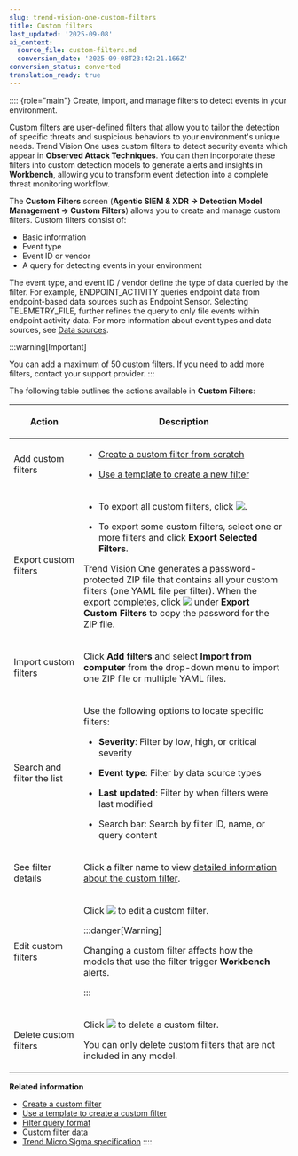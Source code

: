 ```yaml
---
slug: trend-vision-one-custom-filters
title: Custom filters
last_updated: '2025-09-08'
ai_context:
  source_file: custom-filters.md
  conversion_date: '2025-09-08T23:42:21.166Z'
conversion_status: converted
translation_ready: true
---
```


:::: {role="main"}
Create, import, and manage filters to detect events in your environment.

Custom filters are user-defined filters that allow you to tailor the detection of specific threats and suspicious behaviors to your environment's unique needs. Trend Vision One uses custom filters to detect security events which appear in **Observed Attack Techniques**. You can then incorporate these filters into custom detection models to generate alerts and insights in **Workbench**, allowing you to transform event detection into a complete threat monitoring workflow.

The **Custom Filters** screen (**Agentic SIEM & XDR → Detection Model Management → Custom Filters**) allows you to create and manage custom filters. Custom filters consist of:

- Basic information
- Event type
- Event ID or vendor
- A query for detecting events in your environment

The event type, and event ID / vendor define the type of data queried by the filter. For example, ENDPOINT_ACTIVITY queries endpoint data from endpoint-based data sources such as Endpoint Sensor. Selecting TELEMETRY_FILE, further refines the query to only file events within endpoint activity data. For more information about event types and data sources, see [Data sources](search-method-data-sources.mdx).

:::warning[Important]

You can add a maximum of 50 custom filters. If you need to add more filters, contact your support provider.
:::

The following table outlines the actions available in **Custom Filters**:

<table>
<colgroup>
<col style="width: 25%" />
<col style="width: 75%" />
</colgroup>
<thead>
<tr>
<th><p>Action</p></th>
<th><p>Description</p></th>
</tr>
</thead>
<tbody>
<tr>
<td><p>Add custom filters</p></td>
<td><ul>
<li><p><a href="trend-vision-one-creating-custom-filter">Create a custom filter from scratch</a></p></li>
<li><p><a href="trend-vision-one-use-template-create-custom-filter">Use a template to create a new filter</a></p></li>
</ul></td>
</tr>
<tr>
<td><p>Export custom filters</p></td>
<td><ul>
<li><p>To export all custom filters, click <img src="./images/export_button=GUID-C683DEEE-C19C-484D-A5B1-4CA9D1794756=1=en-us=Low.webp" />.</p></li>
<li><p>To export some custom filters, select one or more filters and click <strong>Export Selected Filters</strong>.</p></li>
</ul>
<p>Trend Vision One generates a password-protected ZIP file that contains all your custom filters (one YAML file per filter). When the export completes, click <img src="./images/dddna_summary_detection_copy=GUID-4DE35BE5-57A5-4919-BF9C-5EC95F9CA8FD=1=en-us=Low.webp" /> under <strong>Export Custom Filters</strong> to copy the password for the ZIP file.</p></td>
</tr>
<tr>
<td><p>Import custom filters</p></td>
<td><p>Click <strong>Add filters</strong> and select <strong>Import from computer</strong> from the drop-down menu to import one ZIP file or multiple YAML files.</p></td>
</tr>
<tr>
<td><p>Search and filter the list</p></td>
<td><p>Use the following options to locate specific filters:</p>
<ul>
<li><p><strong>Severity</strong>: Filter by low, high, or critical severity</p></li>
<li><p><strong>Event type</strong>: Filter by data source types</p></li>
<li><p><strong>Last updated</strong>: Filter by when filters were last modified</p></li>
<li><p>Search bar: Search by filter ID, name, or query content</p></li>
</ul></td>
</tr>
<tr>
<td><p>See filter details</p></td>
<td><p>Click a filter name to view <a href="trend-vision-one-custom-filter-data">detailed information about the custom filter</a>.</p></td>
</tr>
<tr>
<td><p>Edit custom filters</p></td>
<td><p>Click <img src="./images/edit_icon=GUID-1F1D1164-5310-4D6D-ACD0-6049C86960AF.webp" /> to edit a custom filter.</p>


:::danger[Warning]

<p>Changing a custom filter affects how the models that use the filter trigger <strong>Workbench</strong> alerts.</p>


:::

</td>
</tr>
<tr>
<td><p>Delete custom filters</p></td>
<td><p>Click <img src="./images/trash_icon=GUID-47cf6867-6315-438e-8670-86ff36f22a28.webp" /> to delete a custom filter.</p>
<p>You can only delete custom filters that are not included in any model.</p></td>
</tr>
</tbody>
</table>

**Related information**

- [Create a custom filter](creating-custom-filter.md "Define a custom filter with specific settings to detect events in your environment based on your criteria.")
- [Use a template to create a custom filter](use-template-create-custom-filter.md "Use one of the pre-built filter templates to create a custom filter to detect events in your environment.")
- [Filter query format](custom-filter-query-format.md "Format your query string using the same query language as in XDR Data Explorer.")
- [Custom filter data](custom-filter-data.md "Understand the fields available for each custom filter, including name, description, severity, and associated models.")
- [Trend Micro Sigma specification](trend-micro-sigma-specification.mdx)
::::
